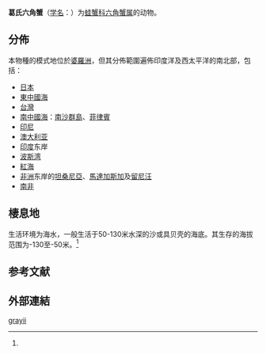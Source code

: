 {{Speciesbox
| taxon = Cosmonotus grayii
| binomial_authority = (Adams et White, 1848){{r|id11456}}
| synonyms_ref =
| synonyms =
* ''Cosmonatus grayii''（拼寫錯誤）{{r|id11456}}
* ''Cosmonotus grayi''（拼寫錯誤）{{r|htshih}}
}}

'''葛氏六角蟹'''（[[学名|学名]]：{{lang|la|''Cosmonotus grayii''}}）为[[蛙蟹科|蛙蟹科]][[六角蟹属|六角蟹属]]的动物{{r|id11456|WoRMS|WoRMS_209567}}。

==分佈==
本物種的模式地位於[[婆羅洲|婆羅洲]]{{r|WoRMS}}，但其分佈範圍遍佈印度洋及西太平洋的南北部，包括{{r|id11456|WoRMS}}：
*[[日本|日本]]
*[[東中國海|東中國海]]
*[[台灣|台灣]]
*[[南中國海|南中國海]]：[[南沙群島|南沙群島]]{{r|WoRMS}}、[[菲律賓|菲律賓]]{{r|WoRMS}}
*[[印尼|印尼]]
*[[澳大利亚|澳大利亚]]
*[[印度|印度]]东岸
*[[波斯湾|波斯湾]]
*[[紅海|紅海]]{{r|WoRMS|WoRMS_209567}}
*[[非洲|非洲]]东岸{{r|WoRMS}}的[[坦桑尼亞|坦桑尼亞]]、[[馬達加斯加|馬達加斯加]]及[[留尼汪|留尼汪]]{{r|WoRMS_209567}}
*[[南非|南非]]{{r|WoRMS}}

==棲息地==
生活环境为海水，一般生活于50-130米水深的沙或具贝壳的海底。其生存的海拔范围为-130至-50米。<ref name='id11456'/>

==参考文献==
{{reflist|refs=
<ref name="htshih">{{cite web|url=http://web.nchu.edu.tw/~htshih/crab/checklst/Raninidae.htm|title=台灣蟹類總名錄：Family Raninidae：蛙蟹科|author=[[施習德|施習德]]|year=2013|accessdate=2017-08-09|archive-date=2021-04-21|archive-url=https://web.archive.org/web/20210421190554/http://web.nchu.edu.tw/~htshih/crab/checklst/Raninidae.htm|dead-url=no}}</ref>
<ref name='id11456'>{{cite web| url =http://www.bioinfo.cn/db05/BjdwSpecies.php?action=view&id=11456| title =葛氏六角蟹| work =《中国动物物种编目数据库》| publisher =中国科学院微生物研究所| author =中国科学院动物研究所| accessdate =2009-04-28| deadurl =yes| archiveurl =https://web.archive.org/web/20160305014226/http://www.bioinfo.cn/db05/BjdwSpecies.php?action=view&id=11456| archivedate =2016-03-05}}</ref>
<ref name="WoRMS">{{cite web
 |url=http://species-identification.org/species.php?species_group=crabs_of_japan&id=667
 |first=K.
 |last=Sakai
 |title=Crabs of Japan: ''Cosmonotus grayii''
 |work=Marine Species Identification Portal
 |accessdate=2017-08-09
 |language=en
 |archive-date=2017-08-09
 |archive-url=https://web.archive.org/web/20170809130249/http://species-identification.org/species.php?species_group=crabs_of_japan&id=667
 |dead-url=no
 }}</ref>
<ref name="WoRMS_209567">{{WoRMS |id=209567
 |title=''Cosmonotus grayii'' Adams in Belcher, 1848
 |last1=Davie |first1=Peter
 |date=2016-05-30 |accessdate=2017-08-09 }}</ref>
}}

==外部連結==
{{Wikispecies-inline|Cosmonotus grayii}}
{{Taxonbar|from=Q13498545}}

[[Category:六角蟹属|grayii]]


{{螃蟹小作品}}